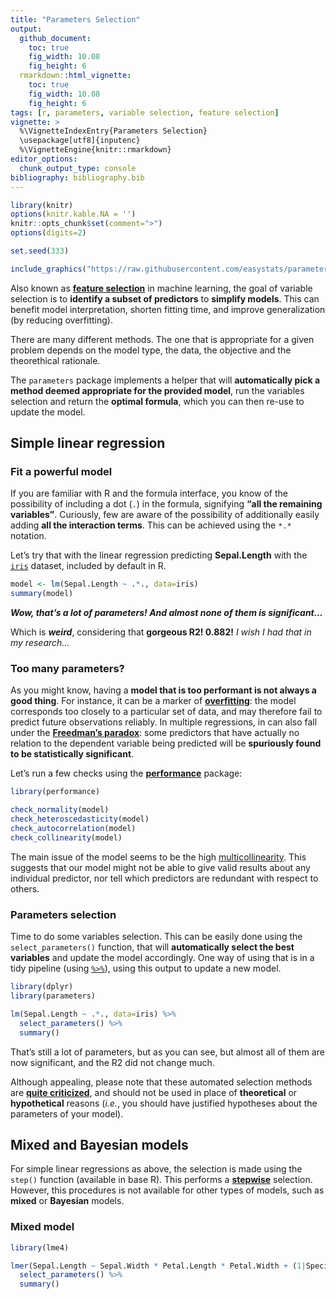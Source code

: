 ```yaml
---
title: "Parameters Selection"
output: 
  github_document:
    toc: true
    fig_width: 10.08
    fig_height: 6
  rmarkdown::html_vignette:
    toc: true
    fig_width: 10.08
    fig_height: 6
tags: [r, parameters, variable selection, feature selection]
vignette: >
  %\VignetteIndexEntry{Parameters Selection}
  \usepackage[utf8]{inputenc}
  %\VignetteEngine{knitr::rmarkdown}
editor_options: 
  chunk_output_type: console
bibliography: bibliography.bib
---
```


```r
library(knitr)
options(knitr.kable.NA = '')
knitr::opts_chunk$set(comment=">")
options(digits=2)

set.seed(333)
```

```r
include_graphics("https://raw.githubusercontent.com/easystats/parameters/master/man/figures/figure2.png")
```

Also known as [**feature selection**](https://en.wikipedia.org/wiki/Feature_selection) in machine learning, the goal of variable selection is to **identify a subset of predictors** to **simplify models**. This can benefit model interpretation, shorten fitting time, and improve generalization (by reducing overfitting).

There are many different methods. The one that is appropriate for a given problem depends on the model type, the data, the objective and the theorethical rationale.

The `parameters` package implements a helper that will **automatically pick a method deemed appropriate for the provided model**, run the variables selection and return the **optimal formula**, which you can then re-use to update the model.

## Simple linear regression

### Fit a powerful model

If you are familiar with R and the formula interface, you know of the possibility of including a dot (`.`) in the formula, signifying **"all the remaining variables"**. Curiously, few are aware of the possibility of additionally easily adding **all the interaction terms**. This can be achieved using the `*.*` notation.

Let's try that with the linear regression predicting **Sepal.Length** with the [`iris`](https://en.wikipedia.org/wiki/Iris_flower_data_set) dataset, included by default in R.

```r
model <- lm(Sepal.Length ~ .*., data=iris)
summary(model)
```

***Wow, that's a lot of parameters! And almost none of them is significant...***

Which is ***weird***, considering that **gorgeous R2! 0.882!** *I wish I had that in my research...*

### Too many parameters?

As you might know, having a **model that is too performant is not always a good thing**. For instance, it can be a marker of [**overfitting**](https://en.wikipedia.org/wiki/Overfitting): the model corresponds too closely to a particular set of data, and may therefore fail to predict future observations reliably. In multiple regressions, in can also fall under the [**Freedman's paradox**](https://en.wikipedia.org/wiki/Freedman%27s_paradox): some predictors that have actually no relation to the dependent variable being predicted will be **spuriously found to be statistically significant**.

Let's run a few checks using the [**performance**](https://github.com/easystats/performance) package:
```r
library(performance)

check_normality(model)
check_heteroscedasticity(model)
check_autocorrelation(model)
check_collinearity(model)
```

The main issue of the model seems to be the high [multicollinearity](https://en.wikipedia.org/wiki/Multicollinearity). This suggests that our model might not be able to give valid results about any individual predictor, nor tell which predictors are redundant with respect to others.

### Parameters selection

Time to do some variables selection. This can be easily done using the `select_parameters()` function, that will **automatically select the best variables** and update the model accordingly. One way of using that is in a tidy pipeline (using [`%>%`](https://cran.r-project.org/web/packages/magrittr/README.html)), using this output to update a new model.


```r
library(dplyr)
library(parameters)

lm(Sepal.Length ~ .*., data=iris) %>% 
  select_parameters() %>% 
  summary()
```


That's still a lot of parameters, but as you can see, but almost all of them are now significant, and the R2 did not change much. 

Although appealing, please note that these automated selection methods are [**quite criticized**](https://towardsdatascience.com/stopping-stepwise-why-stepwise-selection-is-bad-and-what-you-should-use-instead-90818b3f52df), and should not be used in place of **theoretical** or **hypothetical** reasons (*i.e.*, you should have justified hypotheses about the parameters of your model).



## Mixed and Bayesian models

For simple linear regressions as above, the selection is made using the `step()` function (available in base R). This performs a [**stepwise**](https://en.wikipedia.org/wiki/Stepwise_regression) selection. However, this procedures is not available for other types of models, such as **mixed** or **Bayesian** models.

### Mixed model


```r
library(lme4)

lmer(Sepal.Length ~ Sepal.Width * Petal.Length * Petal.Width + (1|Species), data=iris) %>%
  select_parameters() %>%
  summary()
```